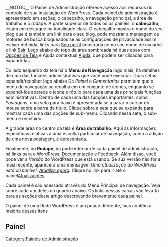 {{Languages|
{{en|Administration Panels}}
{{ja|管理パネル}}
{{pt-br|Painéis de Administração}}
{{zh-hans|管理面板}}
}}
{{Comunidade WP-Brasil}}
__NOTOC__
O Painel de Administração oferece acesso aos recursos do controle de sua instalação do WordPress. Cada painel de administração é apresentado em seções, o cabeçalho, a navegação principal, a área de trabalho e o rodapé. A parte superior de todos os os painéis, o '''cabeçalho''', estám em destaque na tonalidade clara. O cabeçalho mostra o nome do seu blog que é também um link para o seu blog, pode mostrar a mensagem de motores de busca bloqueados  se as configurações de privacidade assim estiver definida, links para [[#SubPainel Seu Perfil |Seu perfil]] (mostrada como seu nome de usuário) e link [[#Sair |Sair]]. Logo abaixo do topo da área sombreada há duas abas com [[#Opções de Tela|Opções de Tela]] e Ajuda contextual [[#Ajuda |Ajuda]], que podem ser clicadas para expandi-las.

Do lado esquerdo da tela há o '''Menu de Navegação'''  logo mais, há detalhes de uma das funções administrativas que você pode executar. Duas setas expandir/recolher logo abaixo De ''Painel'' e ''Comentários'' permitem que o menu de navegação se recolha em um conjunto de ícones, enquanto se expandi-los aparece o ícone e rótulo para cada uma das principais funções administrativas. Dentro de cada uma das funções importantes, como ''Postagens'', uma seta para baixo é apresentada se a parar o cursor do mouse sobre a barra de título. Clique sobre a seta que se expande para mostrar cada uma das opções de sub-menu. Clicando nessa seta, o sub-menu é recolhido.

A grande área no centro da tela é '''Área de trabalho'''. Aqui as informações específicas relativas a uma escolha particular de navegação, como a adição de uma nova postagem, é apresentada.

Finalmente, no '''Rodapé''', na parte inferior de cada painel de administração, há links para o [http://wordpress.org/ WordPress], [http://wordpress.org/ Documentação] e  [http://wordpress.org/support/forum/4 Feedback]. Além disso, você pode ver a  ''Versão'' do WordPress que está usando. Se sua versão não for a masi recente, aparecerá uma mensagem ''Uma atualização do WordPress está disponível. [http://wordpress.org/download/ Atualize agora].'' Clique no link para ir até o painel[[#SubPainel Atualizações|Atualizações]].

Cada painel é são acessado através do Menu Principal de navegação. Veja sobre cada um deles no quadro abaixo. Os links nessas caixas vão leva-lo para as seções deste artigo descrevendo brevemente cada painel.

O painel de uma Rede WordPress é um pouco diferente, mas contém a maioria desses itens

==Painel==
{{Painel de Administração}}

[[Category:Painéis de Administração]]
{{DEFAULTSORT:A}}
